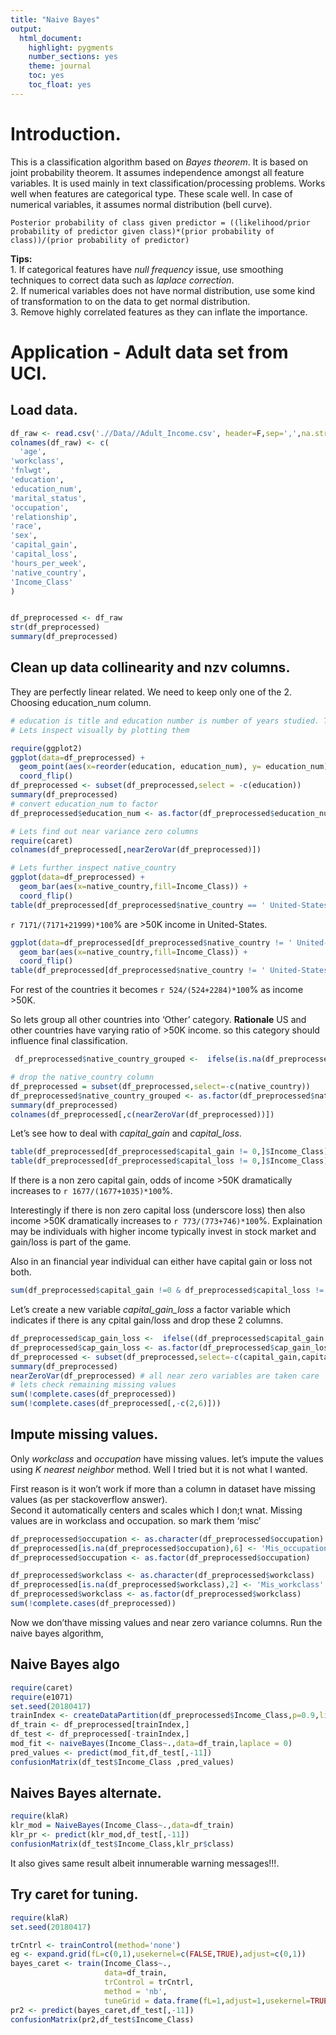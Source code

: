 ---
title: "Naive Bayes"
output: 
  html_document: 
    highlight: pygments
    number_sections: yes
    theme: journal
    toc: yes
    toc_float: yes
---  

# Introduction.  

This is a classification algorithm based on *Bayes theorem*. It is based on joint probability theorem. It assumes independence amongst all feature variables. It is used mainly in text classification/processing problems. Works well when features are categorical type. These scale well. In case of numerical variables, it assumes normal distribution (bell curve).  

    Posterior probability of class given predictor = ((likelihood/prior probability of predictor given class)*(prior probability of class))/(prior probability of predictor)  
    
**Tips:**  
1. If categorical features have *null frequency* issue, use smoothing techniques to correct data such as *laplace correction*.  
2. If numerical  variables does not have normal distribution, use some kind of transformation to on the data to get normal distribution.  
3. Remove highly correlated features as they can inflate the importance.  

# Application - Adult data set from UCI.  

## Load data.  

```{r prepoc, cache=T,warning=T}
df_raw <- read.csv('.//Data//Adult_Income.csv', header=F,sep=',',na.strings = " ?")
colnames(df_raw) <- c(
  'age',
'workclass',
'fnlwgt',
'education',
'education_num',
'marital_status',
'occupation',
'relationship',
'race',
'sex',
'capital_gain',
'capital_loss',
'hours_per_week',
'native_country',
'Income_Class'
)


df_preprocessed <- df_raw
str(df_preprocessed)
summary(df_preprocessed)


```

## Clean up data collinearity and nzv columns.  


They are perfectly linear related. We need to keep only one of the 2. Choosing education_num column.  

```{r,cache=T,warning=T}
# education is title and education number is number of years studied. They should be correlated. 
# Lets inspect visually by plotting them

require(ggplot2)
ggplot(data=df_preprocessed) +
  geom_point(aes(x=reorder(education, education_num), y= education_num)) +
  coord_flip()
df_preprocessed <- subset(df_preprocessed,select = -c(education))
summary(df_preprocessed)
# convert education_num to factor
df_preprocessed$education_num <- as.factor(df_preprocessed$education_num)

# Lets find out near variance zero columns
require(caret)
colnames(df_preprocessed[,nearZeroVar(df_preprocessed)])

# Lets further inspect native_country
ggplot(data=df_preprocessed) +
  geom_bar(aes(x=native_country,fill=Income_Class)) +
  coord_flip()
table(df_preprocessed[df_preprocessed$native_country == ' United-States',]$Income_Class)
```  

`r 7171/(7171+21999)*100`% are >50K income in United-States.  

```{r, cache=T, warning=T}
ggplot(data=df_preprocessed[df_preprocessed$native_country != ' United-States',]) +
  geom_bar(aes(x=native_country,fill=Income_Class)) +
  coord_flip()
table(df_preprocessed[df_preprocessed$native_country != ' United-States',]$Income_Class)
```  

For rest of the countries it becomes `r 524/(524+2284)*100`% as income >50K.  

So lets group all other countries into 'Other' category. **Rationale** US and other countries have varying ratio of >50K income. so this category should influence final classification.

```{r cache=T, warning=T}
 df_preprocessed$native_country_grouped <-  ifelse(is.na(df_preprocessed$native_country),'Other_Countries',ifelse(df_preprocessed$native_country == ' United-States', 'United_States','Other_Countries'))

# drop the native_country column
df_preprocessed = subset(df_preprocessed,select=-c(native_country))
df_preprocessed$native_country_grouped <- as.factor(df_preprocessed$native_country_grouped)
summary(df_preprocessed)
colnames(df_preprocessed[,c(nearZeroVar(df_preprocessed))])
```

Let's see how to deal with *capital_gain* and *capital_loss*.  
```{r cache=T, warning=T}
table(df_preprocessed[df_preprocessed$capital_gain != 0,]$Income_Class)
table(df_preprocessed[df_preprocessed$capital_loss != 0,]$Income_Class)
```

If there is a non zero capital gain, odds of income >50K dramatically increases to `r 1677/(1677+1035)*100`%.  

Interestingly if there is non zero capital loss (underscore loss) then also income >50K dramatically increases to `r 773/(773+746)*100`%. Explaination may be individuals with higher income typically invest in stock market and gain/loss is part of the game.  

Also in an financial year individual can either have capital gain or loss not both.

```{r, cache=T, warning=T}
sum(df_preprocessed$capital_gain !=0 & df_preprocessed$capital_loss != 0)

```

Let's create a new variable *capital_gain_loss* a factor variable which indicates if there is any cpital gain/loss and drop these 2 columns.  

```{r cache=T, warning=T}

df_preprocessed$cap_gain_loss <-  ifelse((df_preprocessed$capital_gain + df_preprocessed$capital_loss) != 0 ,'yes','no')
df_preprocessed$cap_gain_loss <- as.factor(df_preprocessed$cap_gain_loss)
df_preprocessed <- subset(df_preprocessed,select=-c(capital_gain,capital_loss))
summary(df_preprocessed)
nearZeroVar(df_preprocessed) # all near zero variables are taken care
# lets check remaining missing values
sum(!complete.cases(df_preprocessed))
sum(!complete.cases(df_preprocessed[,-c(2,6)]))
```

## Impute missing values.  

Only *workclass* and *occupation* have missing values. let's impute the values using *K nearest neighbor* method. Well I tried but it is not what I wanted.  

First reason is it won't work if more than a column in dataset have missing values (as per stackoverflow answer).  
Second it automatically centers and scales which I don;t wnat. Missing values are in workclass and occupation. so mark them  'misc'

```{r cache=T, warning=T}
df_preprocessed$occupation <- as.character(df_preprocessed$occupation)
df_preprocessed[is.na(df_preprocessed$occupation),6] <- 'Mis_occupation'
df_preprocessed$occupation <- as.factor(df_preprocessed$occupation)

df_preprocessed$workclass <- as.character(df_preprocessed$workclass)
df_preprocessed[is.na(df_preprocessed$workclass),2] <- 'Mis_workclass'
df_preprocessed$workclass <- as.factor(df_preprocessed$workclass)
sum(!complete.cases(df_preprocessed))
```

  
Now we don'thave missing values and near zero variance columns. Run the naive bayes algorithm,  

## Naive Bayes algo  

```{r,cache=T,warning=T}
require(caret)
require(e1071)
set.seed(20180417)
trainIndex <- createDataPartition(df_preprocessed$Income_Class,p=0.9,list=F)
df_train <- df_preprocessed[trainIndex,]
df_test <- df_preprocessed[-trainIndex,]
mod_fit <- naiveBayes(Income_Class~.,data=df_train,laplace = 0)
pred_values <- predict(mod_fit,df_test[,-11])
confusionMatrix(df_test$Income_Class ,pred_values)
```  
## Naives Bayes alternate.  

```{r klpr_pkg, cache=T,warning=F}
require(klaR)
klr_mod = NaiveBayes(Income_Class~.,data=df_train)
klr_pr <- predict(klr_mod,df_test[,-11])
confusionMatrix(df_test$Income_Class,klr_pr$class)
```

It also gives same result albeit innumerable warning messages!!!.  


## Try caret for tuning.  

```{r bayes_caret, cache=T, warning=F}
require(klaR)
set.seed(20180417)

trCntrl <- trainControl(method='none')
eg <- expand.grid(fL=c(0,1),usekernel=c(FALSE,TRUE),adjust=c(0,1))
bayes_caret <- train(Income_Class~., 
                     data=df_train,
                     trControl = trCntrl,
                     method = 'nb',
                     tuneGrid = data.frame(fL=1,adjust=1,usekernel=TRUE))
pr2 <- predict(bayes_caret,df_test[,-11])
confusionMatrix(pr2,df_test$Income_Class)
```
